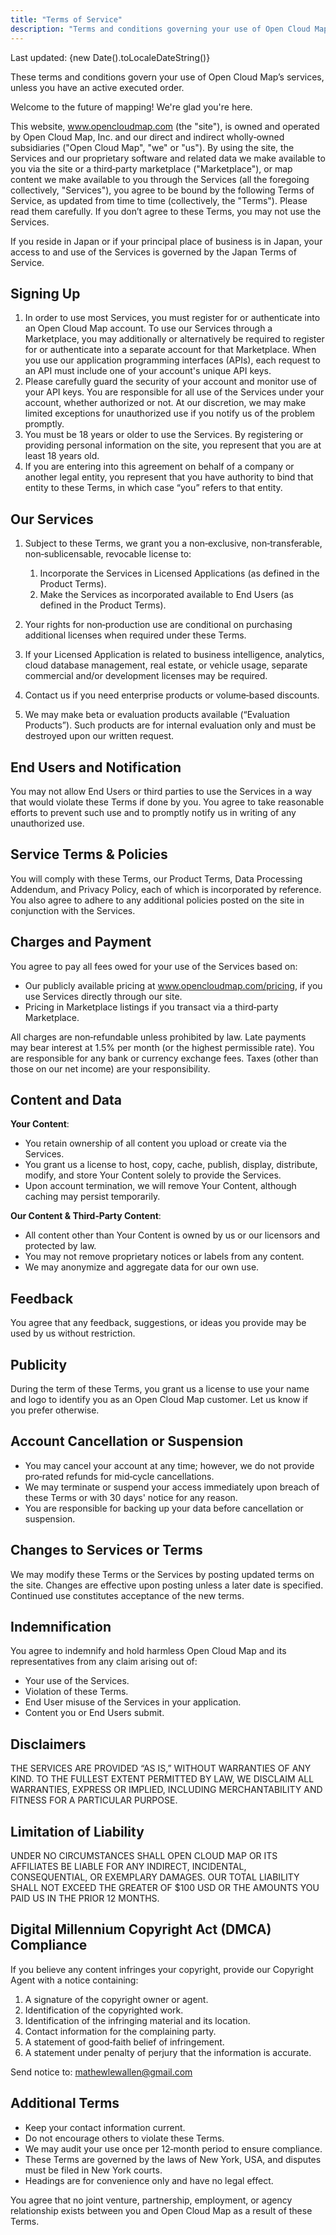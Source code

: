 ```yaml
---
title: "Terms of Service"
description: "Terms and conditions governing your use of Open Cloud Map services."
---
```


Last updated: {new Date().toLocaleDateString()}

These terms and conditions govern your use of Open Cloud Map’s services, unless you have an active executed order.

Welcome to the future of mapping! We're glad you're here.

This website, www.opencloudmap.com (the "site"), is owned and operated by Open Cloud Map, Inc. and our direct and indirect wholly‑owned subsidiaries ("Open Cloud Map", "we" or "us"). By using the site, the Services and our proprietary software and related data we make available to you via the site or a third‑party marketplace ("Marketplace"), or map content we make available to you through the Services (all the foregoing collectively, "Services"), you agree to be bound by the following Terms of Service, as updated from time to time (collectively, the "Terms"). Please read them carefully. If you don’t agree to these Terms, you may not use the Services.

If you reside in Japan or if your principal place of business is in Japan, your access to and use of the Services is governed by the Japan Terms of Service.

## Signing Up

1. In order to use most Services, you must register for or authenticate into an Open Cloud Map account. To use our Services through a Marketplace, you may additionally or alternatively be required to register for or authenticate into a separate account for that Marketplace. When you use our application programming interfaces (APIs), each request to an API must include one of your account's unique API keys.
2. Please carefully guard the security of your account and monitor use of your API keys. You are responsible for all use of the Services under your account, whether authorized or not. At our discretion, we may make limited exceptions for unauthorized use if you notify us of the problem promptly.
3. You must be 18 years or older to use the Services. By registering or providing personal information on the site, you represent that you are at least 18 years old.
4. If you are entering into this agreement on behalf of a company or another legal entity, you represent that you have authority to bind that entity to these Terms, in which case “you” refers to that entity.

## Our Services

1. Subject to these Terms, we grant you a non‑exclusive, non‑transferable, non‑sublicensable, revocable license to:
   1. Incorporate the Services in Licensed Applications (as defined in the Product Terms).
   2. Make the Services as incorporated available to End Users (as defined in the Product Terms).

2. Your rights for non‑production use are conditional on purchasing additional licenses when required under these Terms.
3. If your Licensed Application is related to business intelligence, analytics, cloud database management, real estate, or vehicle usage, separate commercial and/or development licenses may be required.
4. Contact us if you need enterprise products or volume‑based discounts.
5. We may make beta or evaluation products available (“Evaluation Products”). Such products are for internal evaluation only and must be destroyed upon our written request.

## End Users and Notification

You may not allow End Users or third parties to use the Services in a way that would violate these Terms if done by you. You agree to take reasonable efforts to prevent such use and to promptly notify us in writing of any unauthorized use.

## Service Terms & Policies

You will comply with these Terms, our Product Terms, Data Processing Addendum, and Privacy Policy, each of which is incorporated by reference. You also agree to adhere to any additional policies posted on the site in conjunction with the Services.

## Charges and Payment

You agree to pay all fees owed for your use of the Services based on:

- Our publicly available pricing at www.opencloudmap.com/pricing, if you use Services directly through our site.
- Pricing in Marketplace listings if you transact via a third‑party Marketplace.

All charges are non‑refundable unless prohibited by law. Late payments may bear interest at 1.5% per month (or the highest permissible rate). You are responsible for any bank or currency exchange fees. Taxes (other than those on our net income) are your responsibility.

## Content and Data

**Your Content**:

- You retain ownership of all content you upload or create via the Services.
- You grant us a license to host, copy, cache, publish, display, distribute, modify, and store Your Content solely to provide the Services.
- Upon account termination, we will remove Your Content, although caching may persist temporarily.

**Our Content & Third‑Party Content**:

- All content other than Your Content is owned by us or our licensors and protected by law.
- You may not remove proprietary notices or labels from any content.
- We may anonymize and aggregate data for our own use.

## Feedback

You agree that any feedback, suggestions, or ideas you provide may be used by us without restriction.

## Publicity

During the term of these Terms, you grant us a license to use your name and logo to identify you as an Open Cloud Map customer. Let us know if you prefer otherwise.

## Account Cancellation or Suspension

- You may cancel your account at any time; however, we do not provide pro‑rated refunds for mid‑cycle cancellations.
- We may terminate or suspend your access immediately upon breach of these Terms or with 30 days' notice for any reason.
- You are responsible for backing up your data before cancellation or suspension.

## Changes to Services or Terms

We may modify these Terms or the Services by posting updated terms on the site. Changes are effective upon posting unless a later date is specified. Continued use constitutes acceptance of the new terms.

## Indemnification

You agree to indemnify and hold harmless Open Cloud Map and its representatives from any claim arising out of:

- Your use of the Services.
- Violation of these Terms.
- End User misuse of the Services in your application.
- Content you or End Users submit.

## Disclaimers

THE SERVICES ARE PROVIDED “AS IS,” WITHOUT WARRANTIES OF ANY KIND. TO THE FULLEST EXTENT PERMITTED BY LAW, WE DISCLAIM ALL WARRANTIES, EXPRESS OR IMPLIED, INCLUDING MERCHANTABILITY AND FITNESS FOR A PARTICULAR PURPOSE.

## Limitation of Liability

UNDER NO CIRCUMSTANCES SHALL OPEN CLOUD MAP OR ITS AFFILIATES BE LIABLE FOR ANY INDIRECT, INCIDENTAL, CONSEQUENTIAL, OR EXEMPLARY DAMAGES. OUR TOTAL LIABILITY SHALL NOT EXCEED THE GREATER OF $100 USD OR THE AMOUNTS YOU PAID US IN THE PRIOR 12 MONTHS.

## Digital Millennium Copyright Act (DMCA) Compliance

If you believe any content infringes your copyright, provide our Copyright Agent with a notice containing:

1. A signature of the copyright owner or agent.
2. Identification of the copyrighted work.
3. Identification of the infringing material and its location.
4. Contact information for the complaining party.
5. A statement of good‑faith belief of infringement.
6. A statement under penalty of perjury that the information is accurate.

Send notice to: [mathewlewallen@gmail.com](mailto:mathewlewallen@gmail.com)

## Additional Terms

- Keep your contact information current.
- Do not encourage others to violate these Terms.
- We may audit your use once per 12‑month period to ensure compliance.
- These Terms are governed by the laws of New York, USA, and disputes must be filed in New York courts.
- Headings are for convenience only and have no legal effect.

You agree that no joint venture, partnership, employment, or agency relationship exists between you and Open Cloud Map as a result of these Terms.
